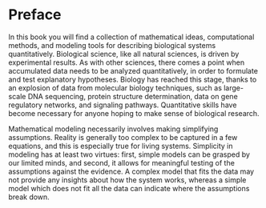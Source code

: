 # Preface {.unnumbered}

In this book you will find a collection of mathematical ideas, computational methods, and modeling tools for describing biological systems quantitatively. Biological science, like all natural sciences, is driven by experimental results. As with other sciences, there comes a point when accumulated data needs to be analyzed quantitatively, in order to formulate and test explanatory hypotheses. Biology has reached this stage, thanks to an explosion of data from molecular biology techniques, such as large-scale DNA sequencing, protein structure determination, data on gene regulatory networks, and signaling pathways. Quantitative skills have become necessary for anyone hoping to make sense of biological research.

Mathematical modeling necessarily involves making simplifying assumptions. Reality is generally too complex to be captured in a few equations, and this is especially true for living systems. Simplicity in modeling has at least two virtues: first, simple models can be grasped by our limited minds, and second, it allows for meaningful testing of the assumptions against the evidence. A complex model that fits the data may not provide any insights about how the system works, whereas a simple model which does not fit all the data can indicate where the assumptions break down.
